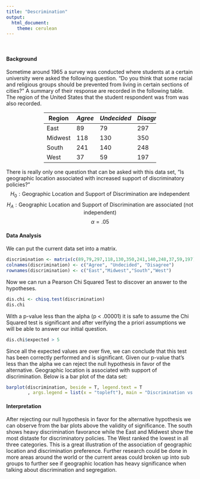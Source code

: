 ```yaml
---
title: "Descrimination"
output: 
  html_document: 
    theme: cerulean
---
```


<br />

#### Background

Sometime around 1965 a survey was conducted where students at a certain university were asked the following question. "Do you think that some racial and religious groups should be prevented from living in certain sections of cities?" A summary of their response are recorded in the following table. The region of the United States that the student respondent was from was also recorded.

<div style="padding-left:20%; padding-right:20%;">

| Region | *Agree* | *Undecided* | *Disagree* |
|--------|---------|-------------|------------|
| East   |  89     |  79         |  297       |
| Midwest| 118     | 130         |  350       |
| South  | 241     | 140         |  248       |
| West   |  37     |  59         |  197       |

</div>

There is really only one question that can be asked with this data set, "Is geographic location associated with increased support of discriminatory policies?"
$$
H_{0}: \text{Geographic Location and Support of Discrimination are independent}
$$
$$
H_{A}: \text{Geographic Location and Support of Discrimination are associated (not independent)}
$$
$$
\alpha = .05
$$

#### Data Analysis
We can put the current data set into a matrix.
```r
discrimination <- matrix(c(89,79,297,118,130,350,241,140,248,37,59,197),nrow = 4,ncol = 3, byrow = T)
colnames(discrimination) <- c("Agree", "Undecided", "Disagree")
rownames(discrimination) <- c("East","Midwest","South","West")
```

Now we can run a Pearson Chi Squared Test to discover an answer to the hypotheses.
```r
dis.chi <- chisq.test(discrimination)
dis.chi
```

With a p-value less than the alpha $\text{(p < .00001)}$ it is safe to assume the Chi Squared test is significant and after verifying the a priori assumptions we will be able to answer our initial question.

```r
dis.chi$expected > 5
```

Since all the expected values are over five, we can conclude that this test has been correctly performed and is significant. Given our p-value that's less than the alpha we can reject the null hypothesis in favor of the alternative. Geographic location is associated with support of discrimination. Below is a bar plot of the data set:

```r
barplot(discrimination, beside = T, legend.text = T
        , args.legend = list(x = "topleft"), main = "Discrimination vs. Geographic Location", col = c("#AA4488", "#CC99BB", "#114477", "#4477AA"), ylim = c(0,400))
```

#### Interpretation
After rejecting our null hypothesis in favor for the alternative hypothesis we can observe from the bar plots above the validity of significance. The south shows heavy discrimination favorance while the East and Midwest show the most distaste for discriminatory policies. The West ranked the lowest in all three categories. This is a great illustration of the association of geographic location and discrimination preference. Further research could be done in more areas around the world or the current areas could broken up into sub groups to further see if geographic location has heavy significance when talking about discrimination and segregation. 
